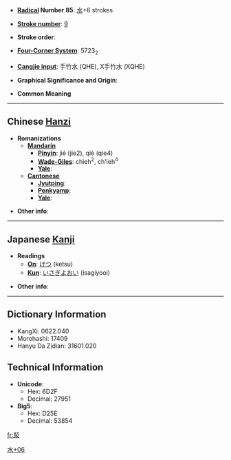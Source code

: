 * '''[[Wiktionary:Chinese radical index| Radical]] Number 85''': [[Wiktionary:Chinese radical index 水|水]]+6 strokes

* '''[[Wiktionary:Chinese total strokes index|Stroke number]]''': [[Wiktionary:Chinese total strokes index 9|9]]

* '''Stroke order''': 

* '''[[Wiktionary:Chinese four corner index|Four-Corner System]]''': 5723<sub>2</sub>

* '''[[Wiktionary:Chinese Cangjie index|Cangjie input]]''': 手竹水 (QHE), X手竹水 (XQHE)

* '''Graphical Significance and Origin''': 

* '''Common Meaning'''

----

== Chinese [[Hanzi]] ==

* '''Romanizations'''
** '''[[Mandarin]]'''
*** '''[[Pinyin]]''': jié (jie2), qiè (qie4)
*** '''[[Wade-Giles]]''': chieh<sup>2</sup>, ch'ieh<sup>4</sup>
*** '''[[Yale]]''': 
** '''[[Cantonese]]'''
*** '''[[Jyutping]]''':
*** '''[[Penkyamp]]''': 
*** '''[[Yale]]''': 

* '''Other info''': 

----

== Japanese [[Kanji]] ==

* '''Readings'''
** '''[[On]]''': [[けつ]] (ketsu)
** '''[[Kun]]''': [[いさぎよおい]] (isagiyooi)

* '''Other info''':  

----

== Dictionary Information ==

* KangXi: 0622.040
* Morohashi: 17409
* Hanyu Da Zidian: 31601.020

== Technical Information ==

* '''Unicode''':
** Hex: 6D2F
** Decimal: 27951
* '''Big5''':
** Hex: D25E
** Decimal: 53854

[[Category:CJKV Character articles lacking a common meaning|水+06]]

[[fr:洯]]